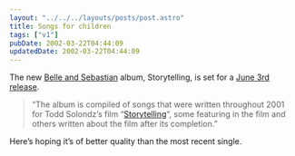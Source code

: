 ```yaml
---
layout: "../../../layouts/posts/post.astro"
title: Songs for children
tags: ["v1"]
pubDate: 2002-03-22T04:44:09
updatedDate: 2002-03-22T04:44:09
---
```


The new [Belle and Sebastian][1] album, Storytelling, is set for a [June 3rd release][2].

> &#8220;The album is compiled of songs that were written throughout 2001 for Todd Solondz&#8217;s film &#8220;[Storytelling][3]&#8220;, some featuring in the film and others written about the film after its completion.&#8221;

Here&#8217;s hoping it&#8217;s of better quality than the most recent single.

[1]: http://www.jeepster.co.uk/belleandsebastian/
[2]: http://www.banchory.net/belleandsebastian/news.html
[3]: http://www.storytellingmovie.com/
